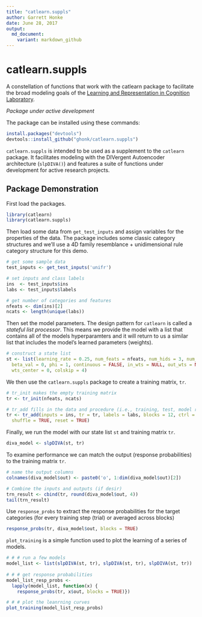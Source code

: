 ```yaml
---
title: "catlearn.suppls"
author: Garrett Honke
date: June 28, 2017
output:
  md_document:
    variant: markdown_github
---
```


# catlearn.suppls

A constellation of functions that work with the catlearn package to facilitate the broad modeling goals of the [Learning and Representation in Cognition Laboratory](http://kurtzlab.psychology.binghamton.edu/). 

*Package under active development*

The package can be installed using these commands:

```r
install.packages("devtools")
devtools::install_github("ghonk/catlearn.suppls")
```

`catlearn.suppls` is intended to be used as a supplement to the `catlearn` package. It facilitates modeling with the DIVergent Autoencoder architecture (`slpDIVA()`) and features a suite of functions under development for active research projects.

## Package Demonstration

First load the packages. 

```r
library(catlearn)
library(catlearn.suppls)
```

Then load some data from `get_test_inputs` and assign variables for the properties of the data. The package includes some classic category structures and we'll use a 4D family resemblance + unidimensional rule category structure for this demo.

```r

# get some sample data
test_inputs <- get_test_inputs('unifr')

# set inputs and class labels
ins  <- test_inputs$ins
labs <- test_inputs$labels

# get number of categories and features
nfeats <- dim(ins)[2]
ncats <- length(unique(labs))
```

Then set the model parameters. The design pattern for `catlearn` is called a _stateful list processor_. This means we provide the model with a list that contains all of the models hyperparamters and it will return to us a similar list that includes the model's learned parameters (weights).

```r
# construct a state list
st <- list(learning_rate = 0.25, num_feats = nfeats, num_hids = 3, num_cats = ncats,
  beta_val = 0, phi = 1, continuous = FALSE, in_wts = NULL, out_wts = NULL, wts_range = 1,
  wts_center = 0, colskip = 4)
```

We then use the `catlearn.suppls` package to create a training matrix, `tr`.

```r
# tr_init makes the empty training matrix
tr <- tr_init(nfeats, ncats)

# tr_add fills in the data and procedure (i.e., training, test, model reset)
tr <- tr_add(inputs = ins, tr = tr, labels = labs, blocks = 12, ctrl = 0, 
  shuffle = TRUE, reset = TRUE)
```

Finally, we run the model with our state list `st` and training matrix `tr`.

```r
diva_model <- slpDIVA(st, tr)
```

To examine performance we can match the output (response probabilities) to the training matrix `tr`.

```r
# name the output columns
colnames(diva_model$out) <- paste0('o', 1:dim(diva_model$out)[2])

# Combine the inputs and outputs (if desir)
trn_result <- cbind(tr, round(diva_model$out, 4))
tail(trn_result)
```

Use `response_probs` to extract the response probabilities for the target categories (for every training step (trial) or averaged across blocks)

```r
response_probs(tr, diva_model$out, blocks = TRUE)
```


`plot_training` is a simple function used to plot the learning of a series of models.

```r
# # # run a few models
model_list <- list(slpDIVA(st, tr), slpDIVA(st, tr), slpDIVA(st, tr))
  
# # # get response probabilities
model_list_resp_probs <- 
  lapply(model_list, function(x) {
    response_probs(tr, x$out, blocks = TRUE)})

# # # plot the leanrning curves
plot_training(model_list_resp_probs)
```


